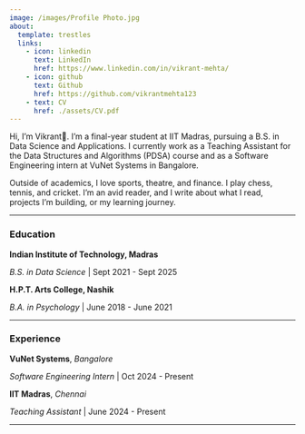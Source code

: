 ```yaml
---
image: /images/Profile Photo.jpg
about:
  template: trestles
  links:
    - icon: linkedin
      text: LinkedIn
      href: https://www.linkedin.com/in/vikrant-mehta/
    - icon: github
      text: Github
      href: https://github.com/vikrantmehta123
    - text: CV
      href: ./assets/CV.pdf
---
```


:::{#hero-layout}

Hi, I'm Vikrant👋. I’m a final-year student at IIT Madras, pursuing a B.S. in Data Science and Applications. I currently work as a Teaching Assistant for the Data Structures and Algorithms (PDSA) course and as a Software Engineering intern at VuNet Systems in Bangalore.

Outside of academics, I love sports, theatre, and finance. I play chess, tennis, and cricket. I'm an avid reader, and I write about what I read, projects I'm building, or my learning journey.

---

### Education

**Indian Institute of Technology, Madras**  

*B.S. in Data Science* | Sept 2021 - Sept 2025

**H.P.T. Arts College, Nashik** 

*B.A. in Psychology* | June 2018 - June 2021  

--- 

### Experience

**VuNet Systems**, *Bangalore* 

*Software Engineering Intern* | Oct 2024 - Present  

**IIT Madras**, *Chennai*  

*Teaching Assistant* | June 2024 - Present 

:::

---